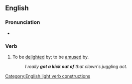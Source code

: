 ==English==

===Pronunciation===
* {{audio|en|en-au-get a kick out of.ogg|Audio (AU)}}

===Verb===
{{en-verb|gets a kick out of|getting a kick out of|got a kick out of|past_ptc2=gotten a kick out of|head=[[get]] [[a]] [[kick]] [[out of]]}}

# {{lb|en|idiomatic}} To be [[delighted]] by; to be [[amused]] by.
#: ''I really '''got a kick out of''' that clown's juggling act.''
[[Category:English light verb constructions]]